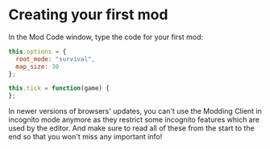  

# Creating your first mod

In the Mod Code window, type the code for your first mod:

```js copy
this.options = {
  root_mode: "survival",
  map_size: 30
};

this.tick = function(game) {
};
```

<Callout type="warning" emoji="⚠️">
In newer versions of browsers' updates, you can't use the Modding Client in incognito mode anymore as they restrict some incognito features which are used by the editor.
And make sure to read all of these from the start to the end so that you won't miss any important info!
</Callout>




